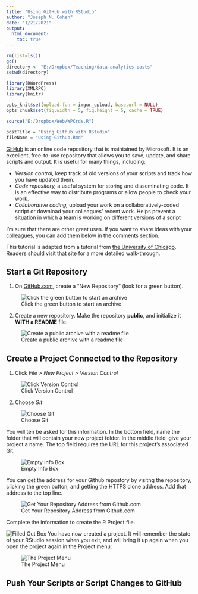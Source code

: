 ```yaml
---
title: "Using GitHub with RStudio"
author: "Joseph N. Cohen"
date: "1/21/2021"
output: 
  html_document:
    toc: true
---
```


```r

rm(list=ls())
gc()
directory <- "E:/Dropbox/Teaching/data-analytics-posts"
setwd(directory)

library(RWordPress)
library(XMLRPC)
library(knitr)

opts_knit$set(upload.fun = imgur_upload, base.url = NULL)  
opts_chunk$set(fig.width = 5, fig.height = 5, cache = TRUE)

source("E:/Dropbox/Web/WPCrds.R")

postTitle = "Using Github with RStudio"
fileName = "Using-Github.Rmd"

```

[GitHub](https://github.com/) is an online code repository that is maintained by Microsoft.  It is an excellent, free-to-use repository that allows you to save, update, and share scripts and output.  It is useful for many things, including:

* *Version control,* keep track of old versions of your scripts and track how you have updated them.
* *Code repository,* a useful system for storing and disseminating code.  It is an effective way to distribute programs or allow people to check your work.
* *Collaborative coding,* upload your work on a collaboratively-coded script or download your colleagues' recent work.  Helps prevent a situation in which a team is working on different versions of a script

I'm sure that there are other great uses.  If you want to share ideas with your colleagues, you can add them below in the comments section.

This tutorial is adapted from a tutorial from [the University of Chicago](https://cfss.uchicago.edu/setup/git-with-rstudio/).  Readers should visit that site for a more detailed walk-through.

## Start a Git Repository

1.  On [GitHub.com](https://www.github.com), create a "New Repository" (look for a green button).  

![Click the green button to start an archive](E:/Dropbox/Teaching/data-analytics-posts/git1.jpg)

2.  Create a new repository.  Make the repository **public**, and initialize it **WITH a README** file.

![Create a public archive with a readme file](E:/Dropbox/Teaching/data-analytics-posts/git2.jpg)

## Create a Project Connected to the Repository

1.  Click *File > New Project > Version Control*

![Click Version Control](E:/Dropbox/Teaching/data-analytics-posts/git3.jpg)

2.  Choose *Git*

![Choose Git](E:/Dropbox/Teaching/data-analytics-posts/git4.jpg)

You will ten be asked for this information.  In the bottom field, name the folder that will contain your new project folder.  In the middle field, give your project a name.  The top field requires the URL for this project's associated Git.

![Empty Info Box](E:/Dropbox/Teaching/data-analytics-posts/git5.jpg)


You can get the address for your Github repostory by visitng the repository, clicking the green button, and getting the HTTPS clone address.  Add that address to the top line.

![Get Your Repository Address from Github.com](E:/Dropbox/Teaching/data-analytics-posts/git6.jpg)

Complete the information to create the R Project file.

![Filled Out Box](E:/Dropbox/Teaching/data-analytics-posts/git7.jpg)
You have now created a project.  It will remember the state of your RStudio session when you exit, and will bring it up again when you open the project again in the Project menu:

![The Project Menu](E:/Dropbox/Teaching/data-analytics-posts/git8.jpg)

## Push Your Scripts or Script Changes to GitHub


